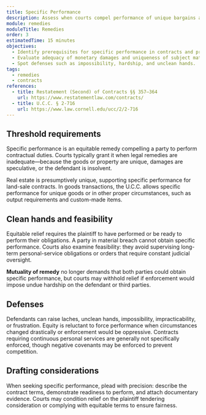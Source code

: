 ```yaml
---
title: Specific Performance
description: Assess when courts compel performance of unique bargains and the defenses that may bar relief.
module: remedies
moduleTitle: Remedies
order: 3
estimatedTime: 15 minutes
objectives:
  - Identify prerequisites for specific performance in contracts and property disputes.
  - Evaluate adequacy of monetary damages and uniqueness of subject matter.
  - Spot defenses such as impossibility, hardship, and unclean hands.
tags:
  - remedies
  - contracts
references:
  - title: Restatement (Second) of Contracts §§ 357–364
    url: https://www.restatementlaw.com/contracts/
  - title: U.C.C. § 2-716
    url: https://www.law.cornell.edu/ucc/2/2-716
---
```

## Threshold requirements

Specific performance is an equitable remedy compelling a party to perform contractual duties. Courts typically grant it when legal remedies are inadequate—because the goods or property are unique, damages are speculative, or the defendant is insolvent.

Real estate is presumptively unique, supporting specific performance for land-sale contracts. In goods transactions, the U.C.C. allows specific performance for unique goods or in other proper circumstances, such as output requirements and custom-made items.

## Clean hands and feasibility

Equitable relief requires the plaintiff to have performed or be ready to perform their obligations. A party in material breach cannot obtain specific performance. Courts also examine feasibility: they avoid supervising long-term personal-service obligations or orders that require constant judicial oversight.

**Mutuality of remedy** no longer demands that both parties could obtain specific performance, but courts may withhold relief if enforcement would impose undue hardship on the defendant or third parties.

## Defenses

Defendants can raise laches, unclean hands, impossibility, impracticability, or frustration. Equity is reluctant to force performance when circumstances changed drastically or enforcement would be oppressive. Contracts requiring continuous personal services are generally not specifically enforced, though negative covenants may be enforced to prevent competition.

## Drafting considerations

When seeking specific performance, plead with precision: describe the contract terms, demonstrate readiness to perform, and attach documentary evidence. Courts may condition relief on the plaintiff tendering consideration or complying with equitable terms to ensure fairness.

